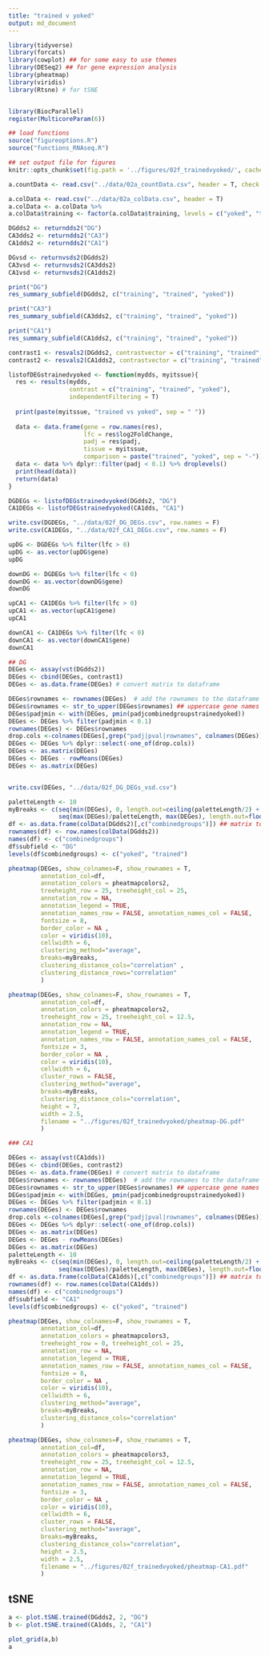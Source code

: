 ```yaml
---
title: "trained v yoked"
output: md_document
---
```


```r
library(tidyverse)
library(forcats)
library(cowplot) ## for some easy to use themes
library(DESeq2) ## for gene expression analysis
library(pheatmap)
library(viridis)
library(Rtsne) # for tSNE


library(BiocParallel)
register(MulticoreParam(6))

## load functions 
source("figureoptions.R")
source("functions_RNAseq.R")

## set output file for figures 
knitr::opts_chunk$set(fig.path = '../figures/02f_trainedvyoked/', cache = F)
```

```r
a.countData <- read.csv("../data/02a_countData.csv", header = T, check.names = F, row.names = 1)

a.colData <- read.csv("../data/02a_colData.csv", header = T)
a.colData <- a.colData %>%
a.colData$training <- factor(a.colData$training, levels = c("yoked", "trained"))

DGdds2 <- returndds2("DG") 
CA3dds2 <- returndds2("CA3") 
CA1dds2 <- returndds2("CA1") 
```

```r
DGvsd <- returnvsds2(DGdds2)
CA3vsd <- returnvsds2(CA3dds2)
CA1vsd <- returnvsds2(CA1dds2)
```

```r
print("DG")
res_summary_subfield(DGdds2, c("training", "trained", "yoked"))

print("CA3")
res_summary_subfield(CA3dds2, c("training", "trained", "yoked"))

print("CA1")
res_summary_subfield(CA1dds2, c("training", "trained", "yoked"))

contrast1 <- resvals2(DGdds2, contrastvector = c("training", "trained", "yoked"), mypval = 0.1) # 206
contrast2 <- resvals2(CA1dds2, contrastvector = c("training", "trained", "yoked"), mypval = 0.1) # 16

```

```r
listofDEGstrainedvyoked <- function(mydds, myitssue){
  res <- results(mydds, 
                 contrast = c("training", "trained", "yoked"), 
                 independentFiltering = T)
  
  print(paste(myitssue, "trained vs yoked", sep = " "))
  
  data <- data.frame(gene = row.names(res),
                     lfc = res$log2FoldChange,
                     padj = res$padj,
                     tissue = myitssue,
                     comparison = paste("trained", "yoked", sep = "-"))
  data <- data %>% dplyr::filter(padj < 0.1) %>% droplevels()
  print(head(data))
  return(data)
}

DGDEGs <- listofDEGstrainedvyoked(DGdds2, "DG")
CA1DEGs <- listofDEGstrainedvyoked(CA1dds, "CA1")

write.csv(DGDEGs, "../data/02f_DG_DEGs.csv", row.names = F)
write.csv(CA1DEGs, "../data/02f_CA1_DEGs.csv", row.names = F)

upDG <- DGDEGs %>% filter(lfc > 0)
upDG <- as.vector(upDG$gene)
upDG

downDG <- DGDEGs %>% filter(lfc < 0)
downDG <- as.vector(downDG$gene)
downDG

upCA1 <- CA1DEGs %>% filter(lfc > 0)
upCA1 <- as.vector(upCA1$gene)
upCA1

downCA1 <- CA1DEGs %>% filter(lfc < 0)
downCA1 <- as.vector(downCA1$gene)
downCA1

```




```r
## DG 
DEGes <- assay(vst(DGdds2))
DEGes <- cbind(DEGes, contrast1)
DEGes <- as.data.frame(DEGes) # convert matrix to dataframe

DEGes$rownames <- rownames(DEGes)  # add the rownames to the dataframe
DEGes$rownames <- str_to_upper(DEGes$rownames) ## uppercase gene names
DEGes$padjmin <- with(DEGes, pmin(padjcombinedgroupstrainedyoked)) 
DEGes <- DEGes %>% filter(padjmin < 0.1)
rownames(DEGes) <- DEGes$rownames
drop.cols <-colnames(DEGes[,grep("padj|pval|rownames", colnames(DEGes))])
DEGes <- DEGes %>% dplyr::select(-one_of(drop.cols))
DEGes <- as.matrix(DEGes)
DEGes <- DEGes - rowMeans(DEGes)
DEGes <- as.matrix(DEGes)


write.csv(DEGes, "../data/02f_DG_DEGs_vsd.csv")

paletteLength <- 10
myBreaks <- c(seq(min(DEGes), 0, length.out=ceiling(paletteLength/2) + 1), 
              seq(max(DEGes)/paletteLength, max(DEGes), length.out=floor(paletteLength/2)))
df <- as.data.frame(colData(DGdds2)[,c("combinedgroups")]) ## matrix to df
rownames(df) <- row.names(colData(DGdds2))
names(df) <- c("combinedgroups")
df$subfield <- "DG"
levels(df$combinedgroups) <- c("yoked", "trained")

pheatmap(DEGes, show_colnames=F, show_rownames = T,
         annotation_col=df, 
         annotation_colors = pheatmapcolors2,
         treeheight_row = 25, treeheight_col = 25,
         annotation_row = NA, 
         annotation_legend = TRUE,
         annotation_names_row = FALSE, annotation_names_col = FALSE,
         fontsize = 8, 
         border_color = NA ,
         color = viridis(10),
         cellwidth = 6, 
         clustering_method="average",
         breaks=myBreaks,
         clustering_distance_cols="correlation" ,
         clustering_distance_rows="correlation" 
         )

pheatmap(DEGes, show_colnames=F, show_rownames = T,
         annotation_col=df, 
         annotation_colors = pheatmapcolors2,
         treeheight_row = 25, treeheight_col = 12.5,
         annotation_row = NA, 
         annotation_legend = TRUE,
         annotation_names_row = FALSE, annotation_names_col = FALSE,
         fontsize = 3, 
         border_color = NA ,
         color = viridis(10),
         cellwidth = 6, 
         cluster_rows = FALSE,
         clustering_method="average",
         breaks=myBreaks,
         clustering_distance_cols="correlation", 
         height = 7, 
         width = 2.5,
         filename = "../figures/02f_trainedvyoked/pheatmap-DG.pdf"
         )
```

```r

### CA1

DEGes <- assay(vst(CA1dds))
DEGes <- cbind(DEGes, contrast2)
DEGes <- as.data.frame(DEGes) # convert matrix to dataframe
DEGes$rownames <- rownames(DEGes)  # add the rownames to the dataframe
DEGes$rownames <- str_to_upper(DEGes$rownames) ## uppercase gene names
DEGes$padjmin <- with(DEGes, pmin(padjcombinedgroupstrainedyoked)) 
DEGes <- DEGes %>% filter(padjmin < 0.1)
rownames(DEGes) <- DEGes$rownames
drop.cols <-colnames(DEGes[,grep("padj|pval|rownames", colnames(DEGes))])
DEGes <- DEGes %>% dplyr::select(-one_of(drop.cols))
DEGes <- as.matrix(DEGes)
DEGes <- DEGes - rowMeans(DEGes)
DEGes <- as.matrix(DEGes) 
paletteLength <- 10
myBreaks <- c(seq(min(DEGes), 0, length.out=ceiling(paletteLength/2) + 1), 
              seq(max(DEGes)/paletteLength, max(DEGes), length.out=floor(paletteLength/2)))
df <- as.data.frame(colData(CA1dds)[,c("combinedgroups")]) ## matrix to df
rownames(df) <- row.names(colData(CA1dds))
names(df) <- c("combinedgroups")
df$subfield <- "CA1"
levels(df$combinedgroups) <- c("yoked", "trained")

pheatmap(DEGes, show_colnames=F, show_rownames = T,
         annotation_col=df, 
         annotation_colors = pheatmapcolors3,
         treeheight_row = 0, treeheight_col = 25,
         annotation_row = NA, 
         annotation_legend = TRUE,
         annotation_names_row = FALSE, annotation_names_col = FALSE,
         fontsize = 8, 
         border_color = NA ,
         color = viridis(10),
         cellwidth = 6, 
         clustering_method="average",
         breaks=myBreaks,
         clustering_distance_cols="correlation" 
         )

pheatmap(DEGes, show_colnames=F, show_rownames = T,
         annotation_col=df, 
         annotation_colors = pheatmapcolors3,
         treeheight_row = 25, treeheight_col = 12.5,
         annotation_row = NA, 
         annotation_legend = TRUE,
         annotation_names_row = FALSE, annotation_names_col = FALSE,
         fontsize = 3, 
         border_color = NA ,
         color = viridis(10),
         cellwidth = 6, 
         cluster_rows = FALSE,
         clustering_method="average",
         breaks=myBreaks,
         clustering_distance_cols="correlation", 
         height = 2.5, 
         width = 2.5,
         filename = "../figures/02f_trainedvyoked/pheatmap-CA1.pdf"
         )
```

## tSNE

```r
a <- plot.tSNE.trained(DGdds2, 2, "DG")
b <- plot.tSNE.trained(CA1dds, 2, "CA1")

plot_grid(a,b)
a
```
